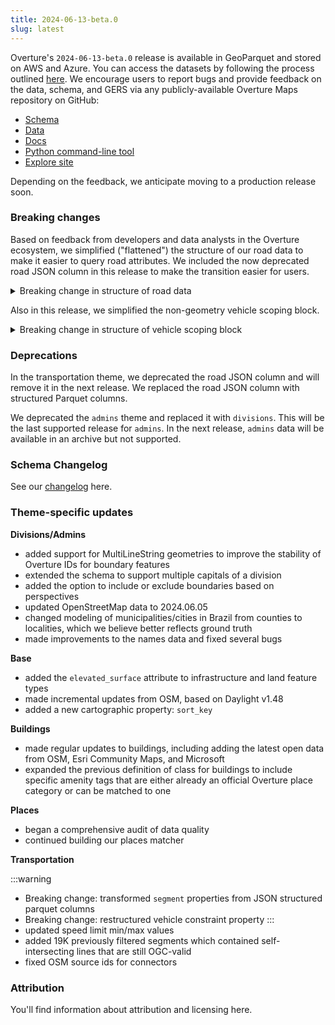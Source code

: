 ```yaml
---
title: 2024-06-13-beta.0
slug: latest
---
```


Overture's `2024-06-13-beta.0` release is available in GeoParquet and stored on AWS and Azure. You can access the datasets by following the process outlined [here](https://docs.overturemaps.org/getting-data/). We encourage users to report bugs and provide feedback on the data, schema, and GERS via any publicly-available Overture Maps repository on GitHub: 

- [Schema](https://github.com/OvertureMaps/schema)
- [Data](https://github.com/OvertureMaps/data)
- [Docs](https://github.com/OvertureMaps/docs)
- [Python command-line tool](https://github.com/OvertureMaps/overturemaps-py)
- [Explore site](https://github.com/OvertureMaps/io-site)

Depending on the feedback, we anticipate moving to a production release soon.


### Breaking changes

Based on feedback from developers and data analysts in the Overture ecosystem, we simplified ("flattened") the structure of our road data to make it easier to query road attributes. We included the now deprecated road JSON column in this release to make the transition easier for users. 

<details>
        <summary>Breaking change in structure of road data</summary>
        <div>

| old JSON path	| new Parquet column | 
| ------------- | ------------------ |
| road.restrictions.speed_limits |	speed_limits |
| road.restrictions.access	| access_restrictions |
| road.restrictions.prohibited_transitions | prohibited_transitions |
| road.surface | road_surface |
| road.flags | road_flags |
| road.width | width_rules |
| road.lanes | lanes |
| road.level | level_rules |

</div>
</details>

Also in this release, we simplified the non-geometry vehicle scoping block.

<details>
        <summary>Breaking change in structure of vehicle scoping block</summary>
        <div>
<Tabs>
<TabItem value="speed_limits last release" label="speed_limits last release" default>
```
speed_limits:
  when:
    ...
    vehicle:
      axle_count:
        is_more_than:
          value:
          unit:
        is_less_than:
          ...
        ...
        ...
      height:
        ...
      length:
        ...
      weight:
        ...
      width:
        ...
```
</TabItem>
<TabItem value="speed_limits current release" label="speed_limits current release" default>

```
speed_limits:
  when:
    ...
    vehicle:
      - dimension: <axle_count, height, length, weight, width>
        comparison: <greater_than, greater_than_equal, equal, less_than, less_than_equal>
        value: str
        unit: str
```
</TabItem>

</Tabs>
</div>
</details>


### Deprecations

In the transportation theme, we deprecated the road JSON column and will remove it in the next release. We replaced the road JSON column with structured Parquet columns.

We deprecated the `admins` theme and replaced it with `divisions`. This will be the last supported release for `admins`. In the next release, `admins` data will be available in an archive but not supported. 

### Schema Changelog

See our [changelog](https://github.com/OvertureMaps/schema/releases) here.

### Theme-specific updates

**Divisions/Admins**

- added support for MultiLineString geometries to improve the stability of Overture IDs for boundary features
- extended the schema to support multiple capitals of a division
- added the option to include or exclude boundaries based on perspectives
- updated OpenStreetMap data to 2024.06.05
- changed modeling of municipalities/cities in Brazil from counties to localities, which we believe better reflects ground truth
- made improvements to the names data and fixed several bugs 

**Base**

- added the `elevated_surface` attribute to infrastructure and land feature types
- made incremental updates from OSM, based on Daylight v1.48
- added a new cartographic property: `sort_key`

**Buildings**

- made regular updates to buildings, including adding the latest open data from OSM, Esri Community Maps, and Microsoft 
- expanded the previous definition of class for buildings to include specific amenity tags that are either already an official Overture place category or can be matched to one

**Places**

- began a comprehensive audit of data quality
- continued building our places matcher 

**Transportation**

:::warning
- Breaking change: transformed `segment` properties from JSON structured parquet columns
- Breaking change: restructured vehicle constraint property
:::
- updated speed limit min/max values 
- added 19K previously filtered segments which contained self-intersecting lines that are still OGC-valid
- fixed OSM source ids for connectors


### Attribution

You'll find information about attribution and licensing here.

